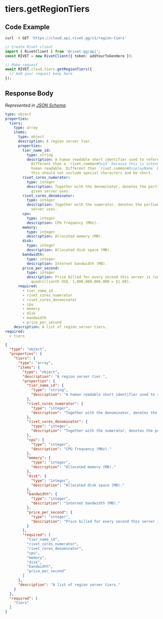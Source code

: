 
# tiers.getRegionTiers

## Code Example

<CodeGroup title='Request' tag='GET' label='https://cloud.api.rivet.gg/v1/region-tiers'>

```bash {{ title: 'cURL' }}
curl -X GET 'https://cloud.api.rivet.gg/v1/region-tiers'
```

```ts
// Create Rivet client
import { RivetClient } from '@rivet-gg/api';
const RIVET = new RivetClient({ token: addYourTokenHere });

// Make request
await RIVET.cloud.tiers.getRegionTiers({
  // Add your request body here
});
```

</CodeGroup>


## Response Body

_Represented in [JSON Schema](https://json-schema.org/)._

<CodeGroup title='Response'>

```yaml
type: object
properties:
  tiers:
    type: array
    items:
      type: object
      description: A region server tier.
      properties:
        tier_name_id:
          type: string
          description: A human readable short identifier used to references resources.
            Different than a `rivet.common#Uuid` because this is intended to be
            human readable. Different than `rivet.common#DisplayName` because
            this should not include special characters and be short.
        rivet_cores_numerator:
          type: integer
          description: Together with the denominator, denotes the portion of the CPU a
            given server uses.
        rivet_cores_denominator:
          type: integer
          description: Together with the numerator, denotes the portion of the CPU a given
            server uses.
        cpu:
          type: integer
          description: CPU frequency (MHz).
        memory:
          type: integer
          description: Allocated memory (MB).
        disk:
          type: integer
          description: Allocated disk space (MB).
        bandwidth:
          type: integer
          description: Internet bandwidth (MB).
        price_per_second:
          type: integer
          description: Price billed for every second this server is running (in
            quadrillionth USD, 1,000,000,000,000 = $1.00).
      required:
        - tier_name_id
        - rivet_cores_numerator
        - rivet_cores_denominator
        - cpu
        - memory
        - disk
        - bandwidth
        - price_per_second
    description: A list of region server tiers.
required:
  - tiers

```

```json
{
  "type": "object",
  "properties": {
    "tiers": {
      "type": "array",
      "items": {
        "type": "object",
        "description": "A region server tier.",
        "properties": {
          "tier_name_id": {
            "type": "string",
            "description": "A human readable short identifier used to references resources. Different than a `rivet.common#Uuid` because this is intended to be human readable. Different than `rivet.common#DisplayName` because this should not include special characters and be short."
          },
          "rivet_cores_numerator": {
            "type": "integer",
            "description": "Together with the denominator, denotes the portion of the CPU a given server uses."
          },
          "rivet_cores_denominator": {
            "type": "integer",
            "description": "Together with the numerator, denotes the portion of the CPU a given server uses."
          },
          "cpu": {
            "type": "integer",
            "description": "CPU frequency (MHz)."
          },
          "memory": {
            "type": "integer",
            "description": "Allocated memory (MB)."
          },
          "disk": {
            "type": "integer",
            "description": "Allocated disk space (MB)."
          },
          "bandwidth": {
            "type": "integer",
            "description": "Internet bandwidth (MB)."
          },
          "price_per_second": {
            "type": "integer",
            "description": "Price billed for every second this server is running (in quadrillionth USD, 1,000,000,000,000 = $1.00)."
          }
        },
        "required": [
          "tier_name_id",
          "rivet_cores_numerator",
          "rivet_cores_denominator",
          "cpu",
          "memory",
          "disk",
          "bandwidth",
          "price_per_second"
        ]
      },
      "description": "A list of region server tiers."
    }
  },
  "required": [
    "tiers"
  ]
}
```

</CodeGroup>


